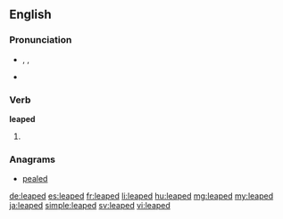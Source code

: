 ==English==

===Pronunciation===
* {{enPR|lēpt}}, {{IPA|/liːpt/}}, {{X-SAMPA|/li:pt/}}
* {{audio|En-us-leaped.ogg|Audio (US)}}

===Verb===
'''leaped'''

# {{en-past of|leap}}

===Anagrams===
* [[pealed#English|pealed]]

[[de:leaped]]
[[es:leaped]]
[[fr:leaped]]
[[li:leaped]]
[[hu:leaped]]
[[mg:leaped]]
[[my:leaped]]
[[ja:leaped]]
[[simple:leaped]]
[[sv:leaped]]
[[vi:leaped]]